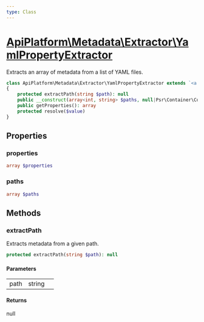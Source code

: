 ```yaml
---
type: Class
---
```


# [ApiPlatform\Metadata\Extractor\YamlPropertyExtractor](/docs/v3.1/reference/Metadata/Extractor/YamlPropertyExtractor)

Extracts an array of metadata from a list of YAML files.


```php
class ApiPlatform\Metadata\Extractor\YamlPropertyExtractor extends `<a href="/docs/v3.1/reference/Metadata/Extractor/AbstractPropertyExtractor">ApiPlatform\Metadata\Extractor\AbstractPropertyExtractor</a>` implements `<a href="/docs/v3.1/reference/Metadata/Extractor/PropertyExtractorInterface">ApiPlatform\Metadata\Extractor\PropertyExtractorInterface</a>`
{
    protected extractPath(string $path): null
    public __construct(array<int, string> $paths, null|Psr\Container\ContainerInterface $container)
    public getProperties(): array
    protected resolve($value)
}
```
## Properties
### properties

```php
array $properties
```



### paths

```php
array $paths
```



## Methods

### extractPath

Extracts metadata from a given path.

```php
protected extractPath(string $path): null
```

#### Parameters

<table><tbody>
<tr><td>path</td><td>string</td><td></td></tr>
</tbody>
</table>

#### Returns

null
